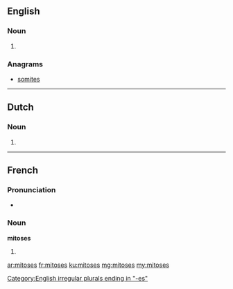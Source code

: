 ==English==

===Noun===
{{head|en}}

# {{plural of|mitosis}}

===Anagrams===
* [[somites#English|somites]]

----

==Dutch==

===Noun===
{{head|nl}}

# {{nl-noun form of|pl|mitose}}

----

==French==

===Pronunciation===
* {{IPA|/mi.tɔz/|lang=fr}}

===Noun===
'''mitoses''' {{f-p}}

# {{plural of|mitose|lang=fr}}

[[Category:English irregular plurals ending in "-es"]]

[[ar:mitoses]]
[[fr:mitoses]]
[[ku:mitoses]]
[[mg:mitoses]]
[[my:mitoses]]